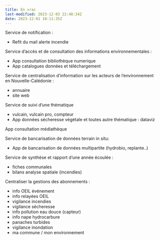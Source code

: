 ```yaml
---
title: En vrac
last-modified: 2023-12-03 22:48:34Z
date: 2023-12-01 10:11:35Z
---
```



Service de notification :

- Refit du mail alerte incendie 

Service d'accès et de consultation des informations environnementales :

- App consultation bibliothèque numerique
- App catalogues données et   téléchargement

Service de centralisation d'information sur les acteurs de l'environnement en Nouvelle-Calédonie :

- annuaire
- site web


Service de suivi d'une thématique

- vulcain, vulcain pro, compteur
- App données sécheresse végétale et toutes autre thématique : dataviz

App consultation médiathèque

Service de bancarisation de données terrain in situ:

- App de bancarisation de données multipartite (hydrobio, replante..)

Service de synthèse et rapport d'une année écoulée :

- fiches communales
- bilans analyse spatiale (incendies)


Centraliser la gestions des abonnements :

- info OEIL événement
- info relayées OEIL
- vigilance incendies
- vigilance sécheresse
- info pollution eau douce (capteur)
- info nape hydrocarbure
- panaches turbides
- vigilance inondation
- ma commune / mon environnement